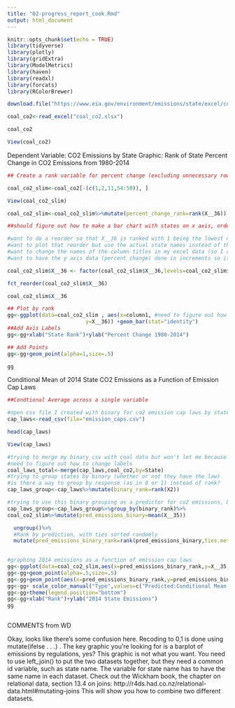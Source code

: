 ```yaml
---
title: "02-progress_report_cook.Rmd"
output: html_document
---
```

 
```r
knitr::opts_chunk$set(echo = TRUE)
library(tidyverse)
library(plotly)
library(gridExtra)
library(ModelMetrics)
library(haven)
library(readxl)
library(forcats)
library(RColorBrewer)
```

```r
download.file("https://www.eia.gov/environment/emissions/state/excel/coal_CO2_by_state_2014.xlsx",destfile = "coal_co2.xlsx",method="curl")

coal_co2<-read_excel("coal_co2.xlsx")

coal_co2

View(coal_co2)
```
Dependent Variable: CO2 Emissions by State
Graphic: Rank of State Percent Change in CO2 Emissions from 1980-2014
```r
## Create a rank variable for percent change (excluding unnecessary rows)

coal_co2_slim<-coal_co2[-(c(1,2,11,54:58)), ]

View(coal_co2_slim)

coal_co2_slim<-coal_co2_slim%>%mutate(percent_change_rank=rank(X__36))

##should figure out how to make a bar chart with states on x axis, ordered by rank of percent change, and the percent change stat on the y axis

#want to do a reorder so that X__36 is ranked with 1 being the lowest change (decreased emissions) and 50 being a high, positive number of percent change emissions
#want to plot that reorder but use the actual state names instead of the order of the states based on the variable (idk how to change the names)
#want to change the names of the column titles in my excel data (so I can left-join later on)
#want to have the y axis data (percent change) done in increments so it's all legible, instead of having every number displayed so that it's all crammed in there

coal_co2_slim$X__36 <- factor(coal_co2_slim$X__36,levels=coal_co2_slim$X__36[order(coal_co2_slim$X__36)])

fct_reorder(coal_co2_slim$X__36)

coal_co2_slim$X__36  

## Plot by rank
gg<-ggplot(data=coal_co2_slim , aes(x=column1, #need to figure out how to say column 1 aka the state names; also need to rename the states to their abbreviation
                         y=X__36)) +geom_bar(stat="identity")
##Add Axis Labels
gg<-gg+xlab("State Rank")+ylab("Percent Change 1980-2014")

## Add Points
gg<-gg+geom_point(alpha=1,size=.5)

gg
```

Conditional Mean of 2014 State CO2 Emissions as a Function of Emission Cap Laws  
```r
##Condtional Average across a single variable

#open csv file I created with binary for co2 emission cap laws by state
cap_laws<-read_csv(file="emission_caps.csv")

head(cap_laws)

View(cap_laws)

#trying to merge my binary csv with coal data but won't let me because the labels are different
#need to figure out how to change labels
coal_laws_total<-merge(cap_laws,coal_co2,by=State)
#trying to group states by binary (whether or not they have the law)
#is there a way to group by response (as in 0 or 1) instead of rank?
cap_laws_group<-cap_laws%>%mutate(binary_rank=rank(X2))

#trying to use this binary grouping as a predictor for co2 emissions, but struggling because can't figure out how to cross between 2 datasets in the commands (X__35 is the 2014 emissions data from the coal dataset but the binary data is in a separate csv file)
cap_laws_group<-cap_laws_group%>%group_by(binary_rank)%>%
coal_co2_slim%>%mutate(pred_emissions_binary=mean(X__35))

  ungroup()%>% 
  #Rank by prediction, with ties sorted randomly
  mutate(pred_emissions_binary_rank=rank(pred_emissions_binary,ties.method="random"))

  
#graphing 2014 emissions as a function of emission cap laws  
gg<-ggplot(data=coal_co2_slim,aes(x=pred_emissions_binary_rank,y=X__35,color="Actual"))
gg<-gg+geom_point(alpha=.5,size=.5)
gg<-gg+geom_point(aes(x=pred_emissions_binary_rank,y=pred_emissions_binary,color="Predicted:Conditional Mean, 1 var"))
gg<-gg+ scale_color_manual("Type",values=c("Predicted:Conditional Mean, 1 var"="red","Actual"="black"))
gg<-gg+theme(legend.position="bottom")
gg<-gg+xlab("Rank")+ylab("2014 State Emissions")
gg  
  
```




 COMMENTS from WD

 Okay, looks like there's some confusion here. Recoding to 0,1 is done
 using mutate(ifelse . . .) . The key graphic you're looking for is a
 barplot of emissions by regulations, yes? This graphic is not what you
 want. You need to use left_join() to put the two datasets together,
 but they need a common id variable, such as state name. The variable
 for state name has to have the same name in each dataset. Check out
 the Wickham book, the chapter on relational data, section 13.4 on
 joins: http://r4ds.had.co.nz/relational-data.html#mutating-joins This
 will show you how to combine two different datasets.